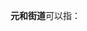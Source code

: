 '''元和街道'''可以指：
{{PRC admin/disambig|32/05/07/001/000|33/11/25/002/000}}
{{disambig|cat=四字乡级行政区划消歧义}}